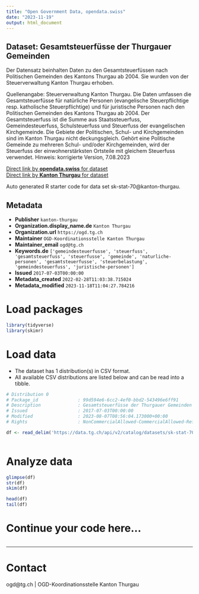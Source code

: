 ```yaml
---
title: "Open Government Data, opendata.swiss"
date: "2023-11-19"
output: html_document
---
```


## Dataset: Gesamtsteuerfüsse der Thurgauer Gemeinden

Der Datensatz beinhalten Daten zu den Gesamtsteuerfüssen nach Politischen Gemeinden des
Kantons Thurgau ab 2004. Sie wurden von der Steuerverwaltung
Kanton Thurgau erhoben. 

Quellenangabe: Steuerverwaltung Kanton Thurgau. Die Daten umfassen die Gesamtsteuerfüsse für natürliche Personen (evangelische Steuerpflichtige resp. katholische Steuerpflichtige) und für juristische Personen nach den Politischen Gemeinden des Kantons Thurgau ab 2004. Der Gesamtsteuerfuss ist die Summe aus Staatssteuerfuss, Gemeindesteuerfuss, Schulsteuerfuss und Steuerfuss der evangelischen Kirchgemeinde. Die Gebiete der Politischen, Schul- und Kirchgemeinden sind im Kanton Thurgau nicht deckungsgleich. Gehört eine Politische Gemeinde zu mehreren Schul- und/oder Kirchgemeinden, wird der Steuerfuss der einwohnerstärksten Ortsteile mit gleichem Steuerfuss verwendet. Hinweis: korrigierte Version, 7.08.2023 

[Direct link by **opendata.swiss** for dataset](https://opendata.swiss/de/dataset/gesamtsteuerfusse-der-thurgauer-gemeinden1)<br>
[Direct link by **Kanton Thurgau** for dataset](https://data.tg.ch/explore/dataset/sk-stat-70/)

Auto generated R starter code for data set sk-stat-70@kanton-thurgau.

## Metadata

- **Publisher** `kanton-thurgau`
- **Organization.display_name.de** `Kanton Thurgau`
- **Organization.url** `https://ogd.tg.ch`
- **Maintainer** `OGD-Koordinationsstelle Kanton Thurgau`
- **Maintainer_email** `ogd@tg.ch`
- **Keywords.de** `['gemeindesteuerfusse', 'steuerfuss', 'gesamtsteuerfuss', 'steuerfusse', 'gemeinde', 'naturliche-personen', 'gesamtsteuerfusse', 'steuerbelastung', 'gemeindesteuerfuss', 'juristische-personen']`
- **Issued** `2017-07-03T00:00:00`
- **Metadata_created** `2022-02-28T11:03:38.715024`
- **Metadata_modified** `2023-11-18T11:04:27.784216`


# Load packages

```r

library(tidyverse)
library(skimr)

```

# Load data

-   The dataset has 1 distribution(s) in CSV format.
-   All available CSV distributions are listed below and can be read into a tibble.

```r

# Distribution 0
# Package_id               : 99d594e6-6cc2-4ef0-bbd2-543496e6ff91
# Description              : Gesamtsteuerfüsse der Thurgauer Gemeinden (csv)
# Issued                   : 2017-07-03T00:00:00
# Modified                 : 2023-08-07T08:56:04.173000+00:00
# Rights                   : NonCommercialAllowed-CommercialAllowed-ReferenceRequired

df <- read_delim('https://data.tg.ch/api/v2/catalog/datasets/sk-stat-70/exports/csv')



```

# Analyze data

```r

glimpse(df)
str(df)
skim(df)

head(df)
tail(df)

```

# Continue your code here...

```r

```

------------------------------------------------------------------------

# Contact

ogd@tg.ch | OGD-Koordinationsstelle Kanton Thurgau
